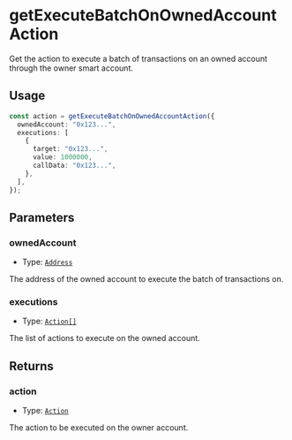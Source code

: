 # getExecuteBatchOnOwnedAccountAction

Get the action to execute a batch of transactions on an owned account through the owner smart account.

## Usage

```typescript copy
const action = getExecuteBatchOnOwnedAccountAction({
  ownedAccount: "0x123...",
  executions: [
    {
      target: "0x123...",
      value: 1000000,
      callData: "0x123...",
    },
  ],
});
```

## Parameters

### ownedAccount

- Type: [`Address`](https://viem.sh/docs/glossary/types#address)

The address of the owned account to execute the batch of transactions on.

### executions

- Type: [`Action[]`](/module-sdk/glossary/types#action)

The list of actions to execute on the owned account.

## Returns

### action

- Type: [`Action`](/module-sdk/glossary/types#action)

The action to be executed on the owner account.
